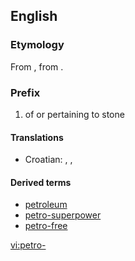 ==English==

===Etymology===
From {{etyl|la}} {{term|petra|lang=la||stone, rock}}, from {{etyl|grc}} {{term|sc=polytonic|πέτρα|tr=pétra|lang=grc||stone, rock}}.

===Prefix===
{{infl|en|prefix}}

# of or pertaining to stone

====Translations====
{{trans-top|of or pertaining to stone}}
* Croatian: {{t|hr|petr-}}, {{t|hr|petri-}}, {{t|hr|petro-}}
{{trans-mid}}
{{trans-bottom}}

====Derived terms====
*[[petroleum]]
*[[petro-superpower]]
*[[petro-free]] 

[[vi:petro-]]